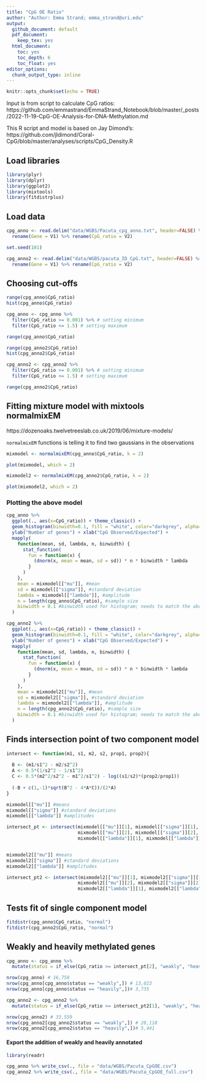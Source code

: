 ```yaml
---
title: "CpG OE Ratio"
author: "Author: Emma Strand; emma_strand@uri.edu"
output:
  github_document: default
  pdf_document:
    keep_tex: yes
  html_document:
    toc: yes
    toc_depth: 6
    toc_float: yes
editor_options: 
  chunk_output_type: inline
---
```


```r
knitr::opts_chunk$set(echo = TRUE)
```

Input is from script to calculate CpG ratios: https://github.com/emmastrand/EmmaStrand_Notebook/blob/master/_posts/2022-11-19-CpG-OE-Analysis-for-DNA-Methylation.md

This R script and model is based on Jay Dimond's: https://github.com/jldimond/Coral-CpG/blob/master/analyses/scripts/CpG_Density.R 

## Load libraries 

```r
library(plyr)
library(dplyr)
library(ggplot2)
library(mixtools)
library(fitdistrplus)
```

## Load data 

```r
cpg_anno <- read.delim("data/WGBS/Pacuta_cpg_anno.txt", header=FALSE) %>%
  rename(Gene = V1) %>% rename(CpG_ratio = V2)

set.seed(101)

cpg_anno2 <- read.delim("data/WGBS/pacuta_ID_CpG.txt", header=FALSE) %>%
  rename(Gene = V1) %>% rename(CpG_ratio = V2)
```

## Choosing cut-offs 

```r
range(cpg_anno$CpG_ratio)
hist(cpg_anno$CpG_ratio)

cpg_anno <- cpg_anno %>% 
  filter(CpG_ratio >= 0.001) %>% # setting minimum
  filter(CpG_ratio <= 1.5) # setting maximum 

range(cpg_anno$CpG_ratio)

range(cpg_anno2$CpG_ratio)
hist(cpg_anno2$CpG_ratio)

cpg_anno2 <- cpg_anno2 %>% 
  filter(CpG_ratio >= 0.001) %>% # setting minimum
  filter(CpG_ratio <= 1.5) # setting maximum 

range(cpg_anno2$CpG_ratio)
```


## Fitting mixture model with mixtools normalmixEM

https://dozenoaks.twelvetreeslab.co.uk/2019/06/mixture-models/

`normalmixEM` functions is telling it to find two gaussians in the observations

```r
mixmodel <- normalmixEM(cpg_anno$CpG_ratio, k = 2)

plot(mixmodel, which = 2)

mixmodel2 <- normalmixEM(cpg_anno2$CpG_ratio, k = 2)

plot(mixmodel2, which = 2)
```

### Plotting the above model

```r
cpg_anno %>% 
  ggplot(., aes(x=CpG_ratio)) + theme_classic() + 
  geom_histogram(binwidth=0.1, fill = "white", color="darkgrey", alpha=0.9) + 
  ylab("Number of genes") + xlab("CpG Observed/Expected") +
  mapply(
    function(mean, sd, lambda, n, binwidth) {
      stat_function(
        fun = function(x) {
          (dnorm(x, mean = mean, sd = sd)) * n * binwidth * lambda
        }
      )
    },
    mean = mixmodel[["mu"]], #mean
    sd = mixmodel[["sigma"]], #standard deviation
    lambda = mixmodel[["lambda"]], #amplitude
    n = length(cpg_anno$CpG_ratio), #sample size
    binwidth = 0.1 #binwidth used for histogram; needs to match the above binwidth 
  )

cpg_anno2 %>% 
  ggplot(., aes(x=CpG_ratio)) + theme_classic() + 
  geom_histogram(binwidth=0.1, fill = "white", color="darkgrey", alpha=0.9) + 
  ylab("Number of genes") + xlab("CpG Observed/Expected") +
  mapply(
    function(mean, sd, lambda, n, binwidth) {
      stat_function(
        fun = function(x) {
          (dnorm(x, mean = mean, sd = sd)) * n * binwidth * lambda
        }
      )
    },
    mean = mixmodel2[["mu"]], #mean
    sd = mixmodel2[["sigma"]], #standard deviation
    lambda = mixmodel2[["lambda"]], #amplitude
    n = length(cpg_anno2$CpG_ratio), #sample size
    binwidth = 0.1 #binwidth used for histogram; needs to match the above binwidth 
  )
```


## Finds intersection point of two component model

```r
intersect <- function(m1, s1, m2, s2, prop1, prop2){
  
  B <- (m1/s1^2 - m2/s2^2)
  A <- 0.5*(1/s2^2 - 1/s1^2)
  C <- 0.5*(m2^2/s2^2 - m1^2/s1^2) - log((s1/s2)*(prop2/prop1))
  
  (-B + c(1,-1)*sqrt(B^2 - 4*A*C))/(2*A)
}

mixmodel[["mu"]] #means
mixmodel[["sigma"]] #standard deviations
mixmodel[["lambda"]] #amplitudes

intersect_pt <- intersect(mixmodel[["mu"]][1], mixmodel[["sigma"]][1], 
                          mixmodel[["mu"]][2], mixmodel[["sigma"]][2], 
                          mixmodel[["lambda"]][1], mixmodel[["lambda"]][2])


mixmodel2[["mu"]] #means
mixmodel2[["sigma"]] #standard deviations
mixmodel2[["lambda"]] #amplitudes

intersect_pt2 <- intersect(mixmodel2[["mu"]][1], mixmodel2[["sigma"]][1], 
                          mixmodel2[["mu"]][2], mixmodel2[["sigma"]][2], 
                          mixmodel2[["lambda"]][1], mixmodel2[["lambda"]][2])
```


## Tests fit of single component model

```r
fitdistr(cpg_anno$CpG_ratio, "normal")
fitdistr(cpg_anno2$CpG_ratio, "normal")
```

## Weakly and heavily methylated genes 

```r
cpg_anno <- cpg_anno %>%
  mutate(status = if_else(CpG_ratio >= intersect_pt[2], "weakly", "heavily"))

nrow(cpg_anno) # 16,758
nrow(cpg_anno[cpg_anno$status == "weakly",]) # 13,023
nrow(cpg_anno[cpg_anno$status == "heavily",])# 3,735

cpg_anno2 <- cpg_anno2 %>%
  mutate(status = if_else(CpG_ratio >= intersect_pt2[1], "weakly", "heavily"))

nrow(cpg_anno2) # 33,559
nrow(cpg_anno2[cpg_anno2$status == "weakly",]) # 28,118
nrow(cpg_anno2[cpg_anno2$status == "heavily",])# 5,441
```

#### Export the addition of weakly and heavily annotated 

```r
library(readr)

cpg_anno %>% write_csv(., file = "data/WGBS/Pacuta_CpGOE.csv")
cpg_anno2 %>% write_csv(., file = "data/WGBS/Pacuta_CpGOE_full.csv")
```


